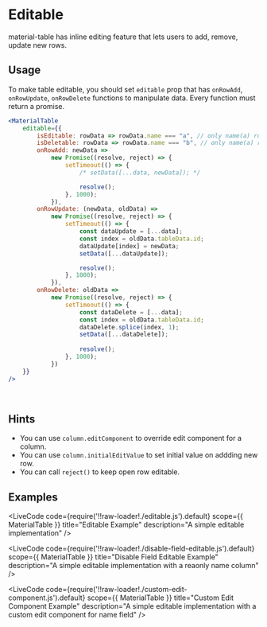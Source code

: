 
# Editable

material-table has inline editing feature that lets users to add, remove, update new rows.

## Usage

To make table editable, you should set `editable` prop that has `onRowAdd`, `onRowUpdate`, `onRowDelete`  functions to manipulate data. 
Every function must return a promise. 

```jsx
<MaterialTable
    editable={{
        isEditable: rowData => rowData.name === "a", // only name(a) rows would be editable
        isDeletable: rowData => rowData.name === "b", // only name(a) rows would be deletable
        onRowAdd: newData =>
            new Promise((resolve, reject) => {
                setTimeout(() => {
                    /* setData([...data, newData]); */

                    resolve();
                }, 1000);
            }),
        onRowUpdate: (newData, oldData) =>
            new Promise((resolve, reject) => {
                setTimeout(() => {
                    const dataUpdate = [...data];
                    const index = oldData.tableData.id;
                    dataUpdate[index] = newData;
                    setData([...dataUpdate]);

                    resolve();
                }, 1000);
            }),
        onRowDelete: oldData =>
            new Promise((resolve, reject) => {
                setTimeout(() => {
                    const dataDelete = [...data];
                    const index = oldData.tableData.id;
                    dataDelete.splice(index, 1);
                    setData([...dataDelete]);
                    
                    resolve();
                }, 1000);
            })
    }}
/>
```
<br />

## Hints 

* You can use `column.editComponent` to override edit component for a column.
* You can use `column.initialEditValue` to set initial value on addding new row.
* You can call `reject()` to keep open row editable. 

## Examples

<LiveCode
    code={require('!!raw-loader!./editable.js').default}
    scope={{ MaterialTable }}
    title="Editable Example"
    description="A simple editable implementation"
/>

<LiveCode
    code={require('!!raw-loader!./disable-field-editable.js').default}
    scope={{ MaterialTable }}
    title="Disable Field Editable Example"
    description="A simple editable implementation with a reaonly name column"
/>

<LiveCode
    code={require('!!raw-loader!./custom-edit-component.js').default}
    scope={{ MaterialTable }}
    title="Custom Edit Component Example"
    description="A simple editable implementation with a custom edit component for name field"
/>


